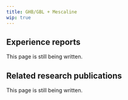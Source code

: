 ---
title: GHB/GBL + Mescaline
wip: true
---

## Experience reports

This page is still being written.

## Related research publications

This page is still being written.

